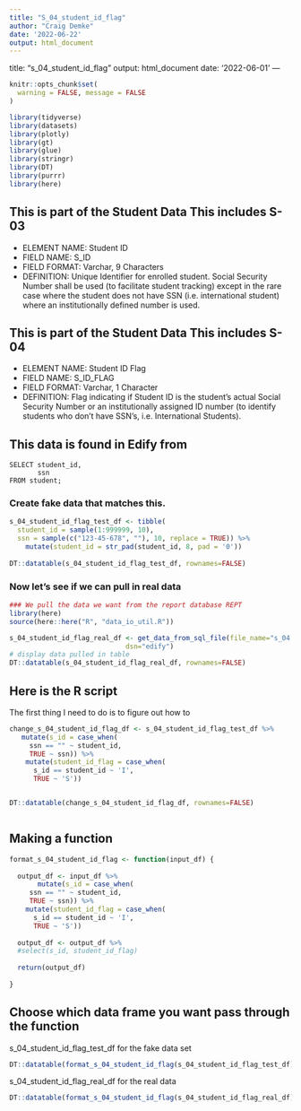 ```yaml
---
title: "S_04_student_id_flag"
author: "Craig Demke"
date: '2022-06-22'
output: html_document
---
```


title: "s_04_student_id_flag"
output: html_document
date: '2022-06-01'
---

```r
knitr::opts_chunk$set(
  warning = FALSE, message = FALSE
)
```

```r
library(tidyverse)
library(datasets)
library(plotly)
library(gt)
library(glue)
library(stringr)
library(DT)
library(purrr)
library(here)
```
## This is part of the Student Data This includes S-03 
* ELEMENT NAME: Student ID 
* FIELD NAME: S_ID 
* FIELD FORMAT: Varchar, 9 Characters 
* DEFINITION: Unique Identifier for enrolled student. Social Security Number shall be used (to  facilitate student tracking) except in the rare case where the student does not have SSN (i.e. international  student) where an institutionally defined number is used. 

## This is part of the Student Data This includes  S-04 
* ELEMENT NAME: Student ID Flag 
* FIELD NAME: S_ID_FLAG 
* FIELD FORMAT: Varchar, 1 Character 
* DEFINITION: Flag indicating if Student ID is the student's actual Social Security Number or an  institutionally assigned ID number (to identify students who don't have SSN's, i.e. International  Students). 

## This data is found in Edify from 
```{}
SELECT student_id,
       ssn
FROM student;
```


### Create fake data that matches this.

```r
s_04_student_id_flag_test_df <- tibble(
  student_id = sample(1:999999, 10),
  ssn = sample(c("123-45-678", ""), 10, replace = TRUE)) %>% 
    mutate(student_id = str_pad(student_id, 8, pad = '0'))
   
DT::datatable(s_04_student_id_flag_test_df, rownames=FALSE)
```

### Now let's see if we can pull in real data

```r
### We pull the data we want from the report database REPT 
library(here)
source(here::here("R", "data_io_util.R"))

s_04_student_id_flag_real_df <- get_data_from_sql_file(file_name="s_04.sql",
                             dsn="edify")
# display data pulled in table
DT::datatable(s_04_student_id_flag_real_df, rownames=FALSE)
```


## Here is the R script

The first thing I need to do is to figure out how to

```r

change_s_04_student_id_flag_df <- s_04_student_id_flag_test_df %>%
   mutate(s_id = case_when(
     ssn == "" ~ student_id,
     TRUE ~ ssn)) %>% 
    mutate(student_id_flag = case_when(
      s_id == student_id ~ 'I',
      TRUE ~ 'S'))


DT::datatable(change_s_04_student_id_flag_df, rownames=FALSE)



```

## Making a function

```r

format_s_04_student_id_flag <- function(input_df) {
  
  output_df <- input_df %>% 
       mutate(s_id = case_when(
     ssn == "" ~ student_id,
     TRUE ~ ssn)) %>% 
    mutate(student_id_flag = case_when(
      s_id == student_id ~ 'I',
      TRUE ~ 'S'))
 
  output_df <- output_df %>% 
  #select(s_id, student_id_flag)
  
  return(output_df)
  
}
```
## Choose which data frame you want pass through the function 

s_04_student_id_flag_test_df for the fake data set
```r
DT::datatable(format_s_04_student_id_flag(s_04_student_id_flag_test_df), rownames=FALSE)
```

s_04_student_id_flag_real_df for the real data
```r
DT::datatable(format_s_04_student_id_flag(s_04_student_id_flag_real_df), rownames=FALSE)
```
